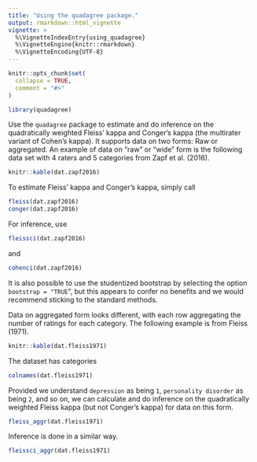 ```yaml
---
title: "Using the quadagree package."
output: rmarkdown::html_vignette
vignette: >
  %\VignetteIndexEntry{using_quadagree}
  %\VignetteEngine{knitr::rmarkdown}
  %\VignetteEncoding{UTF-8}
---
```


```r
knitr::opts_chunk$set(
  collapse = TRUE,
  comment = "#>"
)
```

```r
library(quadagree)
```

Use the `quadagree` package to estimate and do inference on the quadratically weighted Fleiss' kappa and Conger's kappa (the multirater variant of Cohen's kappa). It supports data on two forms: Raw or aggregated. An example of data on "raw" or "wide" form is the following data set with 4 raters and 5 categories from Zapf et al. (2016).

```r
knitr::kable(dat.zapf2016)
```

To estimate Fleiss' kappa and Conger's kappa, simply call

```r
fleiss(dat.zapf2016)
conger(dat.zapf2016)
```
For inference, use
```r
fleissci(dat.zapf2016)
```
and
```r
cohenci(dat.zapf2016)
```

It is also possible to use the studentized bootstrap by selecting the option `bootstrap = "TRUE`", but this appears to confer no benefits and we would recommend sticking to the standard methods.

Data on aggregated form looks different, with each row aggregating the number of ratings for each category. The following example is from Fleiss (1971).

```r
knitr::kable(dat.fleiss1971)
```

The dataset has categories
```r
colnames(dat.fleiss1971)
```
Provided we understand `depression` as being `1`, `personality disorder` as being `2`, and so on, we can calculate and do inference on the quadratically weighted Fleiss kappa (but not Conger's kappa) for data on this form.

```r
fleiss_aggr(dat.fleiss1971)
```

Inference is done in a similar way.

```r
fleissci_aggr(dat.fleiss1971)
```
